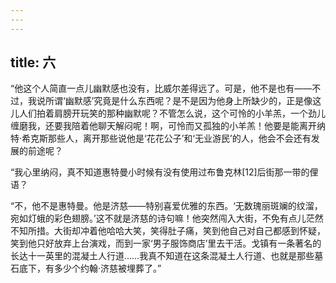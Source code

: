 ```yaml
---
---
---
```

title: 六
---




“他这个人简直一点儿幽默感也没有，比威尔差得远了。可是，他不是也有——不过，我说所谓‘幽默感’究竟是什么东西呢？是不是因为他身上所缺少的，正是像这儿人们拍着肩膀开玩笑的那种幽默呢？不管怎么说，这个可怜的小羊羔，一个劲儿缠磨我，还要我陪着他聊天解闷呢！啊，可怜而又孤独的小羊羔！他要是能离开纳特·希克斯那些人，离开那些说他是‘花花公子’和‘无业游民’的人，他会不会还有发展的前途呢？

“我心里纳闷，真不知道惠特曼小时候有没有使用过布鲁克林[12]后街那一带的俚语？

“不，他不是惠特曼。他是济慈——特别喜爱优雅的东西。‘无数瑰丽斑斓的纹溜，宛如灯蛾的彩色翅膀。’这不就是济慈的诗句嘛！他突然闯入大街，不免有点儿茫然不知所措。大街却冲着他哈哈大笑，笑得肚子痛，笑到他自己对自己都感到怀疑，笑到他只好放弃上台演戏，而到一家‘男子服饰商店’里去干活。戈镇有一条著名的长达十一英里的混凝土人行道……我真不知道在这条混凝土人行道、也就是那些墓石底下，有多少个约翰·济慈被埋葬了。”